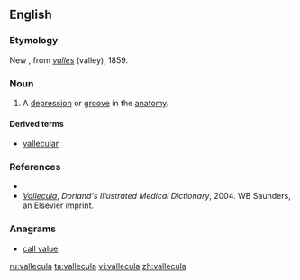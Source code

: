 ==English==

===Etymology===
New {{etyl|la|en}}, from ''[[valles]]'' (valley), 1859.

===Noun===
{{en-noun}}

# {{context|medical|lang=en}} A [[depression]] or [[groove]] in the [[anatomy]].

====Derived terms====
* [[vallecular]]

===References===
* {{R:Webster NCD 1974}}
* ''[http://www.mercksource.com/pp/us/cns/cns_hl_dorlands.jspzQzpgzEzzSzppdocszSzuszSzcommonzSzdorlandszSzdorlandzSzdmd_v_02zPzhtm#12843645 Vallecula]'', ''Dorland's Illustrated Medical Dictionary'', 2004. WB Saunders, an Elsevier imprint.

===Anagrams===
* [[call value#English|call value]]

[[ru:vallecula]]
[[ta:vallecula]]
[[vi:vallecula]]
[[zh:vallecula]]